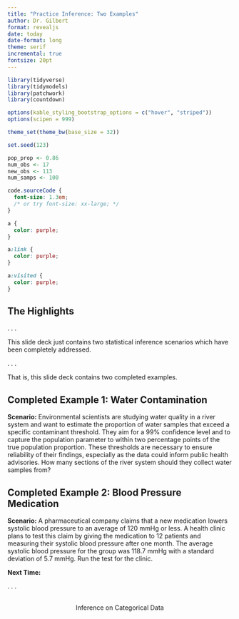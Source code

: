 ```yaml
---
title: "Practice Inference: Two Examples"
author: Dr. Gilbert
format: revealjs
date: today
date-format: long
theme: serif
incremental: true
fontsize: 20pt
---
```


```r
library(tidyverse)
library(tidymodels)
library(patchwork)
library(countdown)

options(kable_styling_bootstrap_options = c("hover", "striped"))
options(scipen = 999)

theme_set(theme_bw(base_size = 32))

set.seed(123)

pop_prop <- 0.86
num_obs <- 17
new_obs <- 113
num_samps <- 100
```

```css
code.sourceCode {
  font-size: 1.3em;
  /* or try font-size: xx-large; */
}

a {
  color: purple;
}

a:link {
  color: purple;
}

a:visited {
  color: purple;
}
```

## The Highlights

. . . 

This slide deck just contains two statistical inference scenarios which have been completely addressed.

. . . 

That is, this slide deck contains two completed examples.

## Completed Example 1: Water Contamination

**Scenario:** Environmental scientists are studying water quality in a river system and want to estimate the proportion of water samples that exceed a specific contaminant threshold. They aim for a 99% confidence level and to capture the population parameter to within two percentage points of the true population proportion. These thresholds are necessary to ensure reliability of their findings, especially as the data could inform public health advisories. How many sections of the river system should they collect water samples from?

## Completed Example 2: Blood Pressure Medication

**Scenario:** A pharmaceutical company claims that a new medication lowers systolic blood pressure to an average of 120 mmHg or less. A health clinic plans to test this claim by giving the medication to 12 patients and measuring their systolic blood pressure after one month. The average systolic blood pressure for the group was 118.7 mmHg with a standard deviation of 5.7 mmHg. Run the test for the clinic.

**Next Time:**

. . .

<center><br/> Inference on Categorical Data</center>



